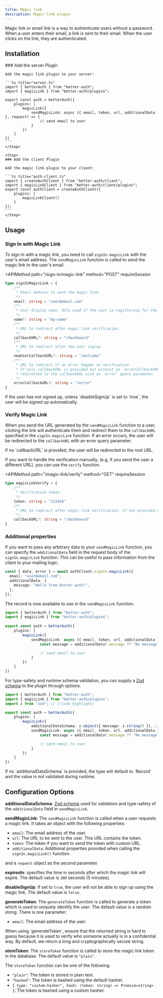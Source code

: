 ```yaml
---
title: Magic link
description: Magic link plugin
---
```


Magic link or email link is a way to authenticate users without a password. When a user enters their email, a link is sent to their email. When the user clicks on the link, they are authenticated.

## Installation

<Steps>
    <Step>
    ### Add the server Plugin

    Add the magic link plugin to your server:

    ```ts title="server.ts"
    import { betterAuth } from "better-auth";
    import { magicLink } from "better-auth/plugins";

    export const auth = betterAuth({
        plugins: [
            magicLink({
                sendMagicLink: async ({ email, token, url, additionalData }, request) => {
                    // send email to user
                }
            })
        ]
    })
    ```
    </Step>

    <Step>
    ### Add the client Plugin

    Add the magic link plugin to your client:

    ```ts title="auth-client.ts"
    import { createAuthClient } from "better-auth/client";
    import { magicLinkClient } from "better-auth/client/plugins";
    export const authClient = createAuthClient({
        plugins: [
            magicLinkClient()
        ]
    });
    ```
    </Step>

</Steps>

## Usage

### Sign In with Magic Link

To sign in with a magic link, you need to call `signIn.magicLink` with the user's email address. The `sendMagicLink` function is called to send the magic link to the user's email.


<APIMethod
  path="/sign-in/magic-link"
  method="POST"
  requireSession
>
  
```ts
type signInMagicLink = {
    /**
     * Email address to send the magic link. 
     */
    email: string = "user@email.com"
    /**
     * User display name. Only used if the user is registering for the first time. 
     */
    name?: string = "my-name"
    /**
     * URL to redirect after magic link verification. 
     */
    callbackURL?: string = "/dashboard"
    /**
     * URL to redirect after new user signup
     */
    newUserCallbackURL?: string = "/welcome"
    /**
     * URL to redirect if an error happen on verification
     * If only callbackURL is provided but without an `errorCallbackURL` then they will be 
     * redirected to the callbackURL with an `error` query parameter.
     */
    errorCallbackURL?: string = "/error"
}
```
</APIMethod>

<Callout>
If the user has not signed up, unless `disableSignUp` is set to `true`, the user will be signed up automatically.
</Callout>

### Verify Magic Link

When you send the URL generated by the `sendMagicLink` function to a user, clicking the link will authenticate them and redirect them to the `callbackURL` specified in the `signIn.magicLink` function. If an error occurs, the user will be redirected to the `callbackURL` with an error query parameter.

<Callout type="warn">
  If no `callbackURL` is provided, the user will be redirected to the root URL.
</Callout>

If you want to handle the verification manually, (e.g, if you send the user a different URL), you can use the `verify` function.


<APIMethod
  path="/magic-link/verify"
  method="GET"
  requireSession
>
```ts
type magicLinkVerify = {
    /**
     * Verification token. 
     */
    token: string = "123456"
    /**
     * URL to redirect after magic link verification, if not provided will return the session. 
     */
    callbackURL?: string = "/dashboard"
}
```
</APIMethod>

### Additional properties

If you want to pass any arbitrary data to your `sendMagicLink` function, you can specify the `additionalData` field in the request body of the `signIn.magicLink` function. This can be useful to pass information from the client to your mailing logic.

```ts title="magic-link.ts"
const { data, error } = await authClient.signIn.magicLink({
  email: "user@email.com",
  additionalData: {
    message: "Hello from better-auth!",
  },
});
```

The record is now available to use in the `sendMagicLink` function.

```ts title="server.ts"
import { betterAuth } from "better-auth";
import { magicLink } from "better-auth/plugins";
 
export const auth = betterAuth({
    plugins: [
        magicLink({
            sendMagicLink: async ({ email, token, url, additionalData }, request) => {
                const message = additionalData?.message ?? "No message provided!"; // [!code highlight]

                // send email to user
            }
        })
    ]
})
```

For type-safety and runtime schema validation, you can supply a [Zod schema](https://zod.dev/) to the plugin through options.

```ts title="server.ts"
import { betterAuth } from "better-auth";
import { magicLink } from "better-auth/plugins";
import z from "zod"; // [!code highlight]

export const auth = betterAuth({
    plugins: [
        magicLink({
            additionalDataSchema: z.object({ message: z.string() }), // Create your schema here! // [!code highlight]
            sendMagicLink: async ({ email, token, url, additionalData }, request) => {
                const message = additionalData?.message ?? "No message provided!";

                // send email to user
            }
        })
    ]
})
```
<Callout type="warn">
  If no `additionalDataSchema` is provided, the type will default to `Record<string, any>` and the value is not validated during runtime.
</Callout>

## Configuration Options

**additionalDataSchema**: [Zod schema](https://zod.dev/) used for validation and type-safety of the `additionalData` field in `sendMagicLink`.

**sendMagicLink**: The `sendMagicLink` function is called when a user requests a magic link. It takes an object with the following properties:

- `email`: The email address of the user.
- `url`: The URL to be sent to the user. This URL contains the token.
- `token`: The token if you want to send the token with custom URL.
- `additionalData`: Additional properties provided when calling the `signIn.magicLink()` function.

and a `request` object as the second parameter.

**expiresIn**: specifies the time in seconds after which the magic link will expire. The default value is `300` seconds (5 minutes).

**disableSignUp**: If set to `true`, the user will not be able to sign up using the magic link. The default value is `false`.

**generateToken**: The `generateToken` function is called to generate a token which is used to uniquely identify the user. The default value is a random string. There is one parameter:

- `email`: The email address of the user.

<Callout type="warn">
  When using `generateToken`, ensure that the returned string is hard to guess
  because it is used to verify who someone actually is in a confidential way. By
  default, we return a long and cryptographically secure string.
</Callout>

**storeToken**: The `storeToken` function is called to store the magic link token in the database. The default value is `"plain"`.

The `storeToken` function can be one of the following:

- `"plain"`: The token is stored in plain text.
- `"hashed"`: The token is hashed using the default hasher.
- `{ type: "custom-hasher", hash: (token: string) => Promise<string> }`: The token is hashed using a custom hasher.
